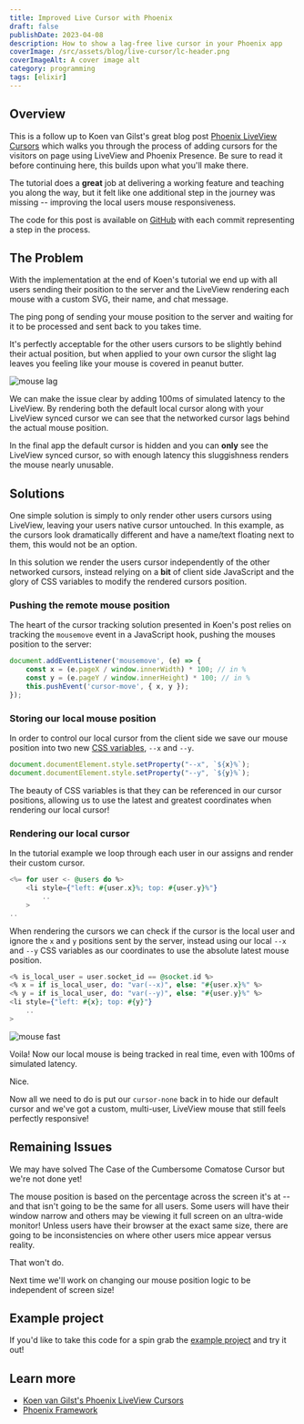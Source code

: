 ```yaml
---
title: Improved Live Cursor with Phoenix
draft: false
publishDate: 2023-04-08
description: How to show a lag-free live cursor in your Phoenix app
coverImage: /src/assets/blog/live-cursor/lc-header.png
coverImageAlt: A cover image alt
category: programming
tags: [elixir]
---
```


## Overview

This is a follow up to Koen van Gilst's great blog post [Phoenix LiveView Cursors](https://koenvangilst.nl/blog/phoenix-liveview-cursors) which walks you through the process of adding cursors for the visitors on page using LiveView and Phoenix Presence. Be sure to read it before continuing here, this builds upon what you'll make there.

The tutorial does a **great** job at delivering a working feature and teaching you along the way, but it felt like one additional step in the journey was missing -- improving the local users mouse responsiveness.

The code for this post is available on [GitHub](https://github.com/zolrath/live_cursor) with each commit representing a step in the process.

## The Problem

With the implementation at the end of Koen's tutorial we end up with all users sending their position to the server and the LiveView rendering each mouse with a custom SVG, their name, and chat message.

The ping pong of sending your mouse position to the server and waiting for it to be processed and sent back to you takes time. 

It's perfectly acceptable for the other users cursors to be slightly behind their actual position, but when applied to your own cursor the slight lag leaves you feeling like your mouse is covered in peanut butter.

![mouse lag](@/assets/blog/live-cursor/mouselag.gif)

We can make the issue clear by adding 100ms of simulated latency to the LiveView. By rendering both the default local cursor along with your LiveView synced cursor we can see that the networked cursor lags behind the actual mouse position.

 In the final app the default cursor is hidden and you can **only** see the LiveView synced cursor, so with enough latency this sluggishness renders the mouse nearly unusable.

## Solutions

One simple solution is simply to only render other users cursors using LiveView, leaving your users native cursor untouched. In this example, as the cursors look dramatically different and have a name/text floating next to them, this would not be an option.

In this solution we render the users cursor independently of the other networked cursors, instead relying on a **bit** of client side JavaScript and the glory of CSS variables to modify the rendered cursors position.

### Pushing the remote mouse position

The heart of the cursor tracking solution presented in Koen's post relies on tracking the `mousemove` event in a JavaScript hook, pushing the mouses position to the server:

```js
document.addEventListener('mousemove', (e) => {
    const x = (e.pageX / window.innerWidth) * 100; // in %
    const y = (e.pageY / window.innerHeight) * 100; // in %
    this.pushEvent('cursor-move', { x, y });
});
```

### Storing our local mouse position
In order to control our local cursor from the client side we save our mouse position into two new [CSS variables](https://developer.mozilla.org/en-US/docs/Web/CSS/Using_CSS_custom_properties), `--x` and `--y`.

```js
document.documentElement.style.setProperty("--x", `${x}%`);
document.documentElement.style.setProperty("--y", `${y}%`);
```

The beauty of CSS variables is that they can be referenced in our cursor positions, allowing us to use the latest and greatest coordinates when rendering our local cursor!


### Rendering our local cursor
In the tutorial example we loop through each user in our assigns and render their custom cursor.

```elixir
<%= for user <- @users do %>
    <li style={"left: #{user.x}%; top: #{user.y}%"}
		..
    >
..
```

When rendering the cursors we can check if the cursor is the local user and ignore the `x` and `y` positions sent by the server, instead using our local `--x` and `--y` CSS variables as our coordinates to use the absolute latest mouse position.

```elixir
<% is_local_user = user.socket_id == @socket.id %>
<% x = if is_local_user, do: "var(--x)", else: "#{user.x}%" %>
<% y = if is_local_user, do: "var(--y)", else: "#{user.y}%" %>
<li style={"left: #{x}; top: #{y}"}
    ..
>
```

![mouse fast](@/assets/blog/live-cursor/mousefast.gif)

Voila! Now our local mouse is being tracked in real time, even with 100ms of simulated latency.

Nice.

Now all we need to do is put our `cursor-none` back in to hide our default cursor and we've got a custom, multi-user, LiveView mouse that still feels perfectly responsive! 

## Remaining Issues

We may have solved The Case of the Cumbersome Comatose Cursor but we're not done yet!

The mouse position is based on the percentage across the screen it's at -- and that isn't going to be the same for all users. Some users will have their window narrow and others may be viewing it full screen on an ultra-wide monitor! Unless users have their browser at the exact same size, there are going to be inconsistencies on where other users mice appear versus reality.

That won't do.

Next time we'll work on changing our mouse position logic to be independent of screen size!

## Example project

If you'd like to take this code for a spin grab the [example project](https://github.com/zolrath/live_cursor) and try it out!

## Learn more

  * [Koen van Gilst's Phoenix LiveView Cursors](https://koenvangilst.nl/blog/phoenix-liveview-cursors)
  * [Phoenix Framework](https://www.phoenixframework.org)
